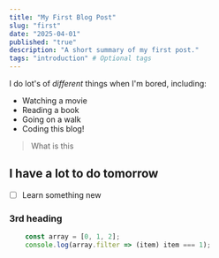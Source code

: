 ```yaml
---
title: "My First Blog Post"
slug: "first"
date: "2025-04-01"
published: "true"
description: "A short summary of my first post."
tags: "introduction" # Optional tags
---
```



I do lot's of *different* things when I'm bored, including:
- Watching a movie
- Reading a book
- Going on a walk
- Coding this blog!


> What is this

## I have a lot to do tomorrow
- [ ] Learn something new

### 3rd heading

```javascript
    const array = [0, 1, 2];
    console.log(array.filter => (item) item === 1);
```
